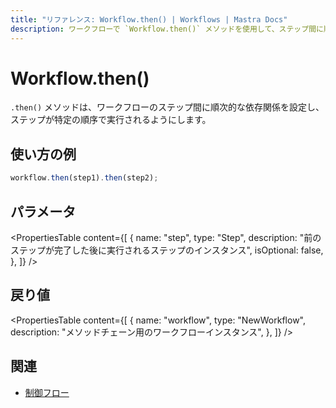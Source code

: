 ```yaml
---
title: "リファレンス: Workflow.then() | Workflows | Mastra Docs"
description: ワークフローで `Workflow.then()` メソッドを使用して、ステップ間に順次的な依存関係を作成する方法のドキュメントです。
---
```


# Workflow.then()

`.then()` メソッドは、ワークフローのステップ間に順次的な依存関係を設定し、ステップが特定の順序で実行されるようにします。

## 使い方の例

```typescript copy
workflow.then(step1).then(step2);
```

## パラメータ

<PropertiesTable
  content={[
    {
      name: "step",
      type: "Step",
      description:
        "前のステップが完了した後に実行されるステップのインスタンス",
      isOptional: false,
    },
  ]}
/>

## 戻り値

<PropertiesTable
  content={[
    {
      name: "workflow",
      type: "NewWorkflow",
      description: "メソッドチェーン用のワークフローインスタンス",
    },
  ]}
/>

## 関連

- [制御フロー](../../../docs/workflows/control-flow.mdx)